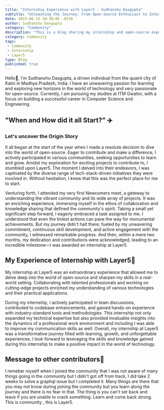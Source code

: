 ```yaml
---
title: "Internship Experience with Layer5 - Sudhanshu Dasgupta"
subtitle: "Unleashing the Journey: From Open-Source Enthusiast to Internship Success"
date: 2023-06-15 10:30:05 -0530
author: Sudhanshu Dasgupta
category: "Community"
description: "This is a blog sharing my internship and open-source experience with Layer5"
category: Community
tags:
 - Community
 - Internship
 - Layer5
type: Blog
published: true
---
```




<BlogWrapper>

<p>
Hello👋, I'm Sudhanshu Dasgupta, a driven individual from the quaint city of Katni in Madhya Pradesh, India. 
I have an unwavering passion for learning and exploring new horizons in the world of technology and very passionate for open-source. Currently, I am pursuing my 
studies at ITM Gwalior, with a focus on building a successful career in Computer Science and Engineering.
</p>

<h2 id="journey">"When and How did it all Start?" ✈️</h2>
<h3>Let's uncover the Origin Story</h3>

<p>
It all began at the start of the year when I made a resolute decision to dive into the world of open-source. Eager to contribute and make a difference, I actively participated in various communities, seeking opportunities to learn and grow.
Amidst my exploration for exciting projects to contribute to, I stumbled upon Layer5. The moment I delved into their endeavors, I was captivated by the diverse range of tech-stack-driven initiatives they were involved in. Without hesitation, I knew that this was the perfect place for me to start.

Venturing forth, I attended my very first Newcomers meet, a gateway to understanding the vibrant community and its wide array of projects. It was an enriching experience, immersing myself in the ethos of collaboration and knowledge sharing that defined the community's spirit.
Taking a small yet significant step forward, I eagerly embraced a task assigned to me.
I understood that even the tiniest actions can pave the way for monumental achievements. But my journey didn't halt there; fueled by my unwavering commitment, continuous skill development, and active engagement with the community, I witnessed remarkable progress.
And then, within a mere two months, my dedication and contributions were acknowledged, leading to an incredible milestone—I was awarded an internship at Layer5.
</p>

<h2 id="experience">
 My Experience of Internship with Layer5🚶
</h2>

<p>
 My internship at Layer5 was an extraordinary experience that allowed me to delve deep into the world of open-source and sharpen my skills in a real-world setting. 
 Collaborating with talented professionals and working on cutting-edge projects enriched my understanding of various technologies and their practical applications.

 During my internship, I actively participated in team discussions, contributed to codebase enhancements, and gained hands-on experience with industry-standard tools and methodologies. 
 This internship not only expanded my technical expertise but also provided invaluable insights into the dynamics of a professional work environment and including I was able to improve my communication skills
 as well.
 Overall, my internship at Layer5 was a transformative journey filled with learning, growth, and unforgettable experiences. I look forward to leveraging the skills and knowledge gained during this internship to make a positive impact in the world of technology.

 <h2 id="message">
  Message to other contributors📖
 </h2>

<p>
 I remeber myself when I joined the community that I was not aware of many things going in the community but I didn't got off from track, I did take 2 weeks
 to solve a graphql issue but I completed it. Many things are there that you may not know during joining the community but you learn along the journey and
 there is no fear in that. The thing is you can't set back and leave if you are unable to crack something. Learn and come back strong.
 This is community , this is Layer5.
</p>

</p>
</BlogWrapper>
